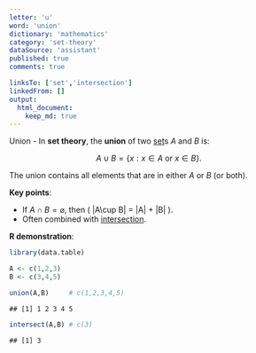 ```yaml
---
letter: 'u'
word: 'union'
dictionary: 'mathematics'
category: 'set-theory'
dataSource: 'assistant'
published: true
comments: true

linksTo: ['set','intersection']
linkedFrom: []
output:
  html_document:
    keep_md: true
---
```




<a id="union">Union</a> - In **set theory**, the **union** of two [set](#set)s $A$ and $B$ is:

$$
A \cup B = \{ x : x \in A \text{ or } x \in B \}.
$$

The union contains all elements that are in either $A$ or $B$ (or both).

**Key points**:
- If $A\cap B=\varnothing$, then \( |A\cup B| = |A| + |B| \).
- Often combined with [intersection](#intersection).

**R demonstration**:


``` r
library(data.table)

A <- c(1,2,3)
B <- c(3,4,5)

union(A,B)     # c(1,2,3,4,5)
```

```
## [1] 1 2 3 4 5
```

``` r
intersect(A,B) # c(3)
```

```
## [1] 3
```
